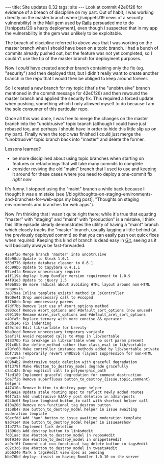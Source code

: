 ---
title: Site updates 0.32
tags: site
---
Look at commit 42e0f26 for evidence of a breach of discipline on my part. Out of habit, I was working directly on the master branch when [/snippets/19 news of a security vulnerability] in the Mail gem used by [[Rails]] persuaded me to do [/snippets/20 a hasty deployment], even though I suspected that in my app the vulnerability in the gem was unlikely to be exploitable.

The breach of discipline referred to above was that I was working on the master branch when I should have been on a topic branch. I had a bunch of commits already pushed out, but the feature was not yet completed, so I couldn't use the tip of the master branch for deployment purposes.

Now I ''could'' have created another branch containing only the fix (eg. "security") and then deployed that, but I didn't really want to create another branch in the repo that I would then be obliged to keep around forever.

So I created a new branch for my topic (that's the "unobtrusive" branch mentioned in the commit message for 42e0f26) and then rewound the master branch and applied the security fix. This required a forced update when pushing, something which I only allowed myself to do because I am the sole consumer of this particular repo.

Once all this was done, I was free to merge the changes on the master branch into the "unobtrusive" topic branch (although I could have just rebased too, and perhaps I should have in order to hide this little slip up on my part). Finally when the topic was finished I could just merge the "unobtrusive" topic branch back into "master" and delete the former.

Lessons learned?

* be more disciplined about using topic branches when starting on features or refactorings that will take many commits to complete
* consider reviving the old "maint" branch that I used to use and keeping it around for these cases where you need to deploy a one-commit fix ''right now''

It's funny. I stopped using the "maint" branch a while back because I thought it was a mistake (see [/blog/thoughts-on-staging-environments-and-branches-for-web-apps my blog post], "Thoughts on staging environments and branches for web apps").

Now I'm thinking that I wasn't quite right there; while it's true that equating "master" with "staging" and "maint" with "production" is a mistake, I think this little episode clearly demonstrates the utility of having a "maint" branch which closely tracks the "master" branch, usually lagging a little behind (at the previously deployed commit) so that you can easily push out quick fixes when required. Keeping this kind of branch is dead easy in [[Git]], seeing as it will basically always be fast-forwarded.

<pre>42e0f26 Merge branch 'master' into unobtrusive
04e90cb Update to Steak 1.0.1
950d776 Update database_cleaner to 0.6.1
dc399b6 Update to Capybara 0.4.1.1
97ce4fa Remove unnecessary require
a1f119a deploy: bump Bundler version requirement to 1.0.9
44f91e3 Update to jQuery 1.5
840b85b Be more radical about avoiding HTML layout around non-HTML requests
3e879aa Inline template_exists? method in JsController
88d0e41 Drop unnecessary call to #scoped
df7b8cb Drop unnecessary parens
d7df7bb Remove last use of #sort_options method
3803ccf Remove #sort_options and #default_sort_options (now unused)
c99119e Rename #arel_sort_options and #default_arel_sort_options
e49fa5c Replace ternary with more concise && operator
a5db146 Fix indenting
d29cfdd Edit lib/sortable for brevity
bba9ccd Remove unnecessary temporary variable
5aaf171 Avoid repeated calls to #map in lib/sortable
d18370b Fix breakage in lib/sortable when no sort param present
191c0b3 Use define_method rather than class_eval in lib/sortable
a79fc60 Make controller instance methods added by lib/sortable private
bbf719a Temporarily revert 840b85b (layout suppression for non-HTML requests)
089b4b2 Unobtrusive topic deletion with graceful degradation
8f1379f Make #button_to_destroy_model degrade gracefully
c3a142c Drop explicit call to polymorphic_path
71ed189 Implement graceful degredation for comment destruction
5de7f2b Remove superfluous button_to_destroy_{issue,topic,comment} helpers
447410a Remove button_to_destroy_page helper
df6aa2a Update stale routing spec to reflect newly added routes
96f7a3a Add unobtrusive AJAX-y post deletion in admin/posts
6240c6f Replace longhand button_to call with shortcut helper call
810a20d Remove non-functional tag destroy button
3158b47 Use button_to_destroy_model helper in issue awaiting moderation template
98ecfdd Add 'ham' button to issue awaiting moderation template
8ad41e4 Use button_to_destroy_model helper in issues#show
31b727a Implement link deletion
11896cb Add destroy button to links#edit
fd01aac Use #button_to_destroy_model in repos#edit
00f9340 Use #button_to_destroy_model in snippets#edit
ac9cf6f Comment out non-functional tag delete button in tags#edit
c82c3c6 Use #button_to_destroy_model in tweets#edit
abb624e Mark a tags#edit view spec as pending
bbe76bd deploy: insist on having Bundler 1.0.10 on the server</pre>
